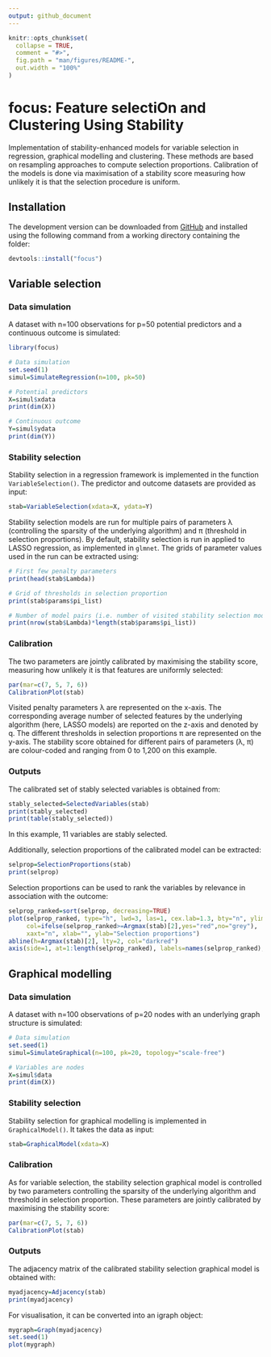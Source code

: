 ```yaml
---
output: github_document
---
```


<!-- README.md is generated from README.Rmd. Please edit that file -->

```r
knitr::opts_chunk$set(
  collapse = TRUE,
  comment = "#>",
  fig.path = "man/figures/README-",
  out.width = "100%"
)
```

# focus: Feature selectiOn and Clustering Using Stability

<!-- badges: start -->
<!-- badges: end -->

Implementation of stability-enhanced models 
for variable selection in regression, graphical modelling and clustering. 
These methods are based on resampling approaches to compute selection proportions. 
Calibration of the models is done via maximisation of a stability score 
measuring how unlikely it is that the selection procedure is uniform.

## Installation

<!-- You can install the released version of focus from [CRAN](https://CRAN.R-project.org) with: -->

<!-- ``` r -->
<!-- install.packages("focus") # devtools::install_github("barbarabodinier/focus") -->
<!-- ``` -->

The development version can be downloaded from [GitHub](https://github.com/) and installed using the following command from a working directory containing the folder:

``` r
devtools::install("focus")
```

## Variable selection

### Data simulation

A dataset with n=100 observations for p=50 potential predictors and a continuous outcome is simulated:

```r
library(focus)

# Data simulation
set.seed(1)
simul=SimulateRegression(n=100, pk=50)

# Potential predictors
X=simul$xdata
print(dim(X))

# Continuous outcome
Y=simul$ydata
print(dim(Y))
```


### Stability selection

Stability selection in a regression framework is implemented in the function `VariableSelection()`. The predictor and outcome datasets are provided as input:

```r
stab=VariableSelection(xdata=X, ydata=Y)
```

Stability selection models are run for multiple pairs of parameters λ (controlling the sparsity of the underlying algorithm) and π (threshold in selection proportions). By default, stability selection is run in applied to LASSO regression, as implemented in `glmnet`. The grids of parameter values used in the run can be extracted using: 

```r
# First few penalty parameters
print(head(stab$Lambda)) 

# Grid of thresholds in selection proportion
print(stab$params$pi_list)

# Number of model pairs (i.e. number of visited stability selection models)
print(nrow(stab$Lambda)*length(stab$params$pi_list))
```


### Calibration 

The two parameters are jointly calibrated by maximising the stability score, measuring how unlikely it is that features are uniformly selected:

```r
par(mar=c(7, 5, 7, 6))
CalibrationPlot(stab)
```

Visited penalty parameters λ are represented on the x-axis. The corresponding average number of selected features by the underlying algorithm (here, LASSO models) are reported on the z-axis and denoted by q. The different thresholds in selection proportions π are represented on the y-axis. The stability score obtained for different pairs of parameters (λ, π) are colour-coded and ranging from 0 to 1,200 on this example. 


### Outputs

The calibrated set of stably selected variables is obtained from:

```r
stably_selected=SelectedVariables(stab)
print(stably_selected)
print(table(stably_selected))
```

In this example, 11 variables are stably selected. 

Additionally, selection proportions of the calibrated model can be extracted:

```r
selprop=SelectionProportions(stab)
print(selprop)
```

Selection proportions can be used to rank the variables by relevance in association with the outcome:

```r
selprop_ranked=sort(selprop, decreasing=TRUE)
plot(selprop_ranked, type="h", lwd=3, las=1, cex.lab=1.3, bty="n", ylim=c(0,1),
     col=ifelse(selprop_ranked>=Argmax(stab)[2],yes="red",no="grey"),
     xaxt="n", xlab="", ylab="Selection proportions")
abline(h=Argmax(stab)[2], lty=2, col="darkred")
axis(side=1, at=1:length(selprop_ranked), labels=names(selprop_ranked), las=2)
```



## Graphical modelling

### Data simulation

A dataset with n=100 observations of p=20 nodes with an underlying graph structure is simulated:

```r
# Data simulation
set.seed(1)
simul=SimulateGraphical(n=100, pk=20, topology="scale-free")

# Variables are nodes
X=simul$data
print(dim(X))
```

### Stability selection

Stability selection for graphical modelling is implemented in `GraphicalModel()`. It takes the data as input:

```r
stab=GraphicalModel(xdata=X)
```


### Calibration 

As for variable selection, the stability selection graphical model is controlled by two parameters controlling the sparsity of the underlying algorithm and threshold in selection proportion. These parameters are jointly calibrated by maximising the stability score:

```r
par(mar=c(7, 5, 7, 6))
CalibrationPlot(stab)
```


### Outputs

The adjacency matrix of the calibrated stability selection graphical model is obtained with:

```r
myadjacency=Adjacency(stab)
print(myadjacency)
```

For visualisation, it can be converted into an igraph object:

```r
mygraph=Graph(myadjacency)
set.seed(1)
plot(mygraph)
```

